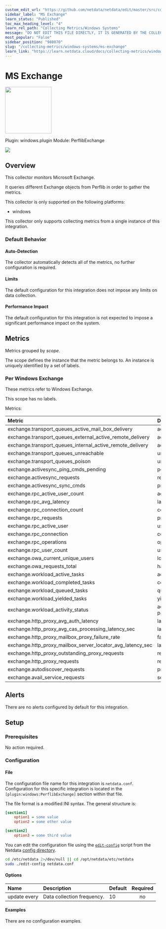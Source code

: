 ```yaml
---
custom_edit_url: "https://github.com/netdata/netdata/edit/master/src/collectors/windows.plugin/metadata.yaml"
sidebar_label: "MS Exchange"
learn_status: "Published"
toc_max_heading_level: "4"
learn_rel_path: "Collecting Metrics/Windows Systems"
message: "DO NOT EDIT THIS FILE DIRECTLY, IT IS GENERATED BY THE COLLECTOR'S metadata.yaml FILE"
most_popular: "False"
sidebar_position: "988070"
slug: "/collecting-metrics/windows-systems/ms-exchange"
learn_link: "https://learn.netdata.cloud/docs/collecting-metrics/windows-systems/ms-exchange"
---
```



# MS Exchange


<img src="https://netdata.cloud/img/exchange.svg" width="150"/>


Plugin: windows.plugin
Module: PerflibExchange

<img src="https://img.shields.io/badge/maintained%20by-Netdata-%2300ab44" />

## Overview

This collector monitors Microsoft Exchange.


It queries different Exchange objects from Perflib in order to gather the metrics.


This collector is only supported on the following platforms:

- windows

This collector only supports collecting metrics from a single instance of this integration.


### Default Behavior

#### Auto-Detection

The collector automatically detects all of the metrics, no further configuration is required.


#### Limits

The default configuration for this integration does not impose any limits on data collection.

#### Performance Impact

The default configuration for this integration is not expected to impose a significant performance impact on the system.


## Metrics

Metrics grouped by *scope*.

The scope defines the instance that the metric belongs to. An instance is uniquely identified by a set of labels.



### Per Windows Exchange

These metrics refer to Windows Exchange.

This scope has no labels.

Metrics:

| Metric | Dimensions | Unit |
|:------|:----------|:----|
| exchange.transport_queues_active_mail_box_delivery | active | messages |
| exchange.transport_queues_external_active_remote_delivery | active | messages |
| exchange.transport_queues_internal_active_remote_delivery | active | messages |
| exchange.transport_queues_unreachable | unreachable | messages |
| exchange.transport_queues_poison | unreachable | messages |
| exchange.activesync_ping_cmds_pending | pending | commands |
| exchange.activesync_requests | received | requests/s |
| exchange.activesync_sync_cmds | processed | commands/s |
| exchange.rpc_active_user_count | active | users |
| exchange.rpc_avg_latency | latency | seconds |
| exchange.rpc_connection_count | connections | connections |
| exchange.rpc_requests | processed | requests |
| exchange.rpc_active_user | users | users |
| exchange.rpc_connection | connections | connections |
| exchange.rpc_operations | operations | operations/s |
| exchange.rpc_user_count | users | users |
| exchange.owa_current_unique_users | logged-in | users |
| exchange.owa_requests_total | handled | requests/s |
| exchange.workload_active_tasks | active | tasks |
| exchange.workload_completed_tasks | completed | tasks/s |
| exchange.workload_queued_tasks | queued | tasks/s |
| exchange.workload_yielded_tasks | yielded | tasks/s |
| exchange.workload_activity_status | active, paused | status |
| exchange.http_proxy_avg_auth_latency | latency | seconds |
| exchange.http_proxy_avg_cas_processing_latency_sec | latency | seconds |
| exchange.http_proxy_mailbox_proxy_failure_rate | failures | seconds |
| exchange.http_proxy_mailbox_server_locator_avg_latency_sec | latency | seconds |
| exchange.http_proxy_outstanding_proxy_requests | requests | seconds |
| exchange.http_proxy_requests | requests | seconds |
| exchange.autodiscover_requests | processed | requests/s |
| exchange.avail_service_requests | serviced | requests/s |



## Alerts

There are no alerts configured by default for this integration.


## Setup

### Prerequisites

No action required.

### Configuration

#### File

The configuration file name for this integration is `netdata.conf`.
Configuration for this specific integration is located in the `[plugin:windows:PerflibExchange]` section within that file.

The file format is a modified INI syntax. The general structure is:

```ini
[section1]
    option1 = some value
    option2 = some other value

[section2]
    option3 = some third value
```
You can edit the configuration file using the [`edit-config`](/docs/netdata-agent/configuration#edit-a-configuration-file-using-edit-config) script from the
Netdata [config directory](/docs/netdata-agent/configuration#the-netdata-config-directory).

```bash
cd /etc/netdata 2>/dev/null || cd /opt/netdata/etc/netdata
sudo ./edit-config netdata.conf
```
#### Options



| Name | Description | Default | Required |
|:----|:-----------|:-------|:--------:|
| update every | Data collection frequency. | 10 | no |

#### Examples
There are no configuration examples.


